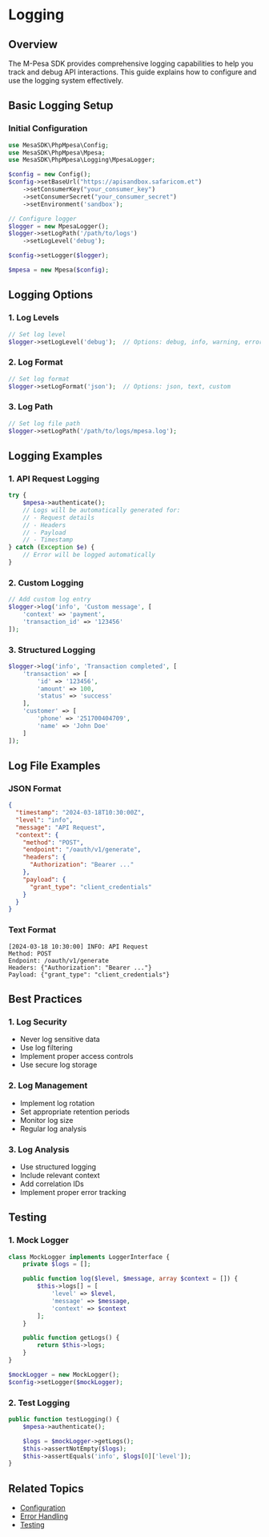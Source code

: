 # Logging

## Overview

The M-Pesa SDK provides comprehensive logging capabilities to help you track and debug API interactions. This guide explains how to configure and use the logging system effectively.

## Basic Logging Setup

### Initial Configuration

```php
use MesaSDK\PhpMpesa\Config;
use MesaSDK\PhpMpesa\Mpesa;
use MesaSDK\PhpMpesa\Logging\MpesaLogger;

$config = new Config();
$config->setBaseUrl("https://apisandbox.safaricom.et")
    ->setConsumerKey("your_consumer_key")
    ->setConsumerSecret("your_consumer_secret")
    ->setEnvironment('sandbox');

// Configure logger
$logger = new MpesaLogger();
$logger->setLogPath('/path/to/logs')
    ->setLogLevel('debug');

$config->setLogger($logger);

$mpesa = new Mpesa($config);
```

## Logging Options

### 1. Log Levels

```php
// Set log level
$logger->setLogLevel('debug');  // Options: debug, info, warning, error, critical
```

### 2. Log Format

```php
// Set log format
$logger->setLogFormat('json');  // Options: json, text, custom
```

### 3. Log Path

```php
// Set log file path
$logger->setLogPath('/path/to/logs/mpesa.log');
```

## Logging Examples

### 1. API Request Logging

```php
try {
    $mpesa->authenticate();
    // Logs will be automatically generated for:
    // - Request details
    // - Headers
    // - Payload
    // - Timestamp
} catch (Exception $e) {
    // Error will be logged automatically
}
```

### 2. Custom Logging

```php
// Add custom log entry
$logger->log('info', 'Custom message', [
    'context' => 'payment',
    'transaction_id' => '123456'
]);
```

### 3. Structured Logging

```php
$logger->log('info', 'Transaction completed', [
    'transaction' => [
        'id' => '123456',
        'amount' => 100,
        'status' => 'success'
    ],
    'customer' => [
        'phone' => '251700404709',
        'name' => 'John Doe'
    ]
]);
```

## Log File Examples

### JSON Format

```json
{
  "timestamp": "2024-03-18T10:30:00Z",
  "level": "info",
  "message": "API Request",
  "context": {
    "method": "POST",
    "endpoint": "/oauth/v1/generate",
    "headers": {
      "Authorization": "Bearer ..."
    },
    "payload": {
      "grant_type": "client_credentials"
    }
  }
}
```

### Text Format

```
[2024-03-18 10:30:00] INFO: API Request
Method: POST
Endpoint: /oauth/v1/generate
Headers: {"Authorization": "Bearer ..."}
Payload: {"grant_type": "client_credentials"}
```

## Best Practices

### 1. Log Security

- Never log sensitive data
- Use log filtering
- Implement proper access controls
- Use secure log storage

### 2. Log Management

- Implement log rotation
- Set appropriate retention periods
- Monitor log size
- Regular log analysis

### 3. Log Analysis

- Use structured logging
- Include relevant context
- Add correlation IDs
- Implement proper error tracking

## Testing

### 1. Mock Logger

```php
class MockLogger implements LoggerInterface {
    private $logs = [];

    public function log($level, $message, array $context = []) {
        $this->logs[] = [
            'level' => $level,
            'message' => $message,
            'context' => $context
        ];
    }

    public function getLogs() {
        return $this->logs;
    }
}

$mockLogger = new MockLogger();
$config->setLogger($mockLogger);
```

### 2. Test Logging

```php
public function testLogging() {
    $mpesa->authenticate();

    $logs = $mockLogger->getLogs();
    $this->assertNotEmpty($logs);
    $this->assertEquals('info', $logs[0]['level']);
}
```

## Related Topics

- [Configuration](/configuration)
- [Error Handling](/error-handling)
- [Testing](/testing)

